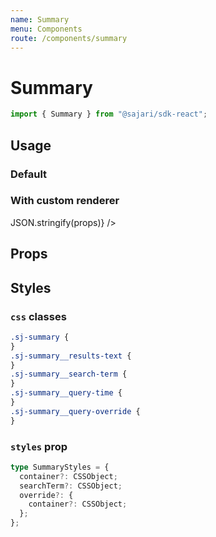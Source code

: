 ```yaml
---
name: Summary
menu: Components
route: /components/summary
---
```




# Summary

```javascript
import { Summary } from "@sajari/sdk-react";
```

## Usage

### Default

<Playground>
  <Summary />
</Playground>

### With custom renderer

<Playground>
  <Summary Renderer={props => JSON.stringify(props)} />
</Playground>

## Props

<PropsTable of={Summary} />

## Styles

### `css` classes

```css
.sj-summary {
}
.sj-summary__results-text {
}
.sj-summary__search-term {
}
.sj-summary__query-time {
}
.sj-summary__query-override {
}
```

### `styles` prop

```typescript
type SummaryStyles = {
  container?: CSSObject;
  searchTerm?: CSSObject;
  override?: {
    container?: CSSObject;
  };
};
```
